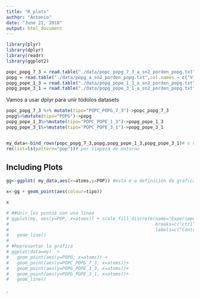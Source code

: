 ```yaml
---
title: "R_plots"
author: "Antonio"
date: "June 21, 2018"
output: html_document
---
```


```r
library(plyr)
library(dplyr)
library(readr)
library(ggplot2)


```


```r

popc_popg_7_3 = read.table("./data/popc_popg_7_3_a_sn2_porden_popg.txt",col.names = c("V1","atoms","V3","V4","POP" ))
popg = read.table("./data/popg_a_sn2_porden_popg.txt",col.names = c("V1","atoms","V3","V4","POP" ))
popg_pope_1_3 = read.table("./data/popg_pope_1_3_a_sn2_porden_popg.txt",col.names = c("V1","atoms","V3","V4","POP" ))
popg_pope_3_1 = read.table("./data/popg_pope_3_1_a_sn2_porden_popg.txt",col.names = c("V1","atoms","V3","V4","POP" ))
```

Vamos a usar dplyr para unir tódolos datasets
```r
popc_popg_7_3 %>% mutate(tipo="POPC_POPG_7_3")->popc_popg_7_3
popg%>%mutate(tipo="POPG")->popg
popg_pope_1_3%>%mutate(tipo="POPC_POPE_1_3")->popg_pope_1_3
popg_pope_3_1%>%mutate(tipo="POPC_POPE_3_1")->popg_pope_3_1


my_data<-bind_rows(popc_popg_7_3,popg,popg_pope_1_3,popg_pope_3_1)# o valor POP  é o valor numérico e o tipo vai noutra columna
rm(list=ls(pattern="pop"))# por limpeza do entorno
```




## Including Plots


```r


gg<-ggplot( my_data,aes(x=atoms,y=POP)) #esta é a definición da gráfica

x<-gg + geom_point(aes(colour=tipo))

x

# ##Unir los puntos con una línea
# ggplot(my, aes(y=POP, x=atoms)) + scale_fill_discrete(name="Experimental\nCondition",
#                                                       breaks=c("ctrl", "trt1", "trt2"),
#                                                       labels=c("Control", "Treatment 1", "Treatment 2")) +
#   geom_line() 
# 
# #Representar la gráfica 
# ggplot(data=my)  +
#   geom_point(aes(y=POPG, x=atoms)) +
#   geom_point(aes(y=POPC_POPG_7_3, x=atoms))+
#   geom_point(aes(y=POPG_POPE_1_3, x=atoms))+
#   geom_point(aes(y=POPG_POPE_3_1, x=atoms))+
#   geom_line()
```
.
